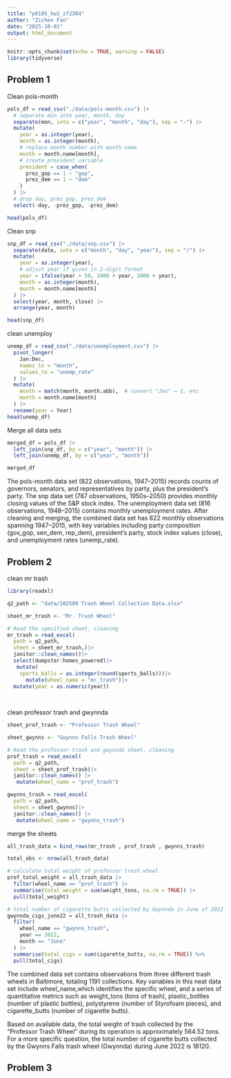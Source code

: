 ```yaml
---
title: "p8105_hw2_zf2384"
author: "Zichen Fan"
date: "2025-10-01"
output: html_document
---
```


```r
knitr::opts_chunk$set(echo = TRUE, warning = FALSE)
library(tidyverse)
```

## Problem 1
Clean pols-month
```r
pols_df = read_csv("./data/pols-month.csv") |>
  # separate mon into year, month, day
  separate(mon, into = c("year", "month", "day"), sep = "-") |>
  mutate(
    year = as.integer(year),
    month = as.integer(month),
    # replace month number with month name
    month = month.name[month],
    # create president variable
    president = case_when(
      prez_gop == 1 ~ "gop",
      prez_dem == 1 ~ "dem"
    )
  ) |>
  # drop day, prez_gop, prez_dem
  select(-day, -prez_gop, -prez_dem)

head(pols_df)

```
 
Clean snp
```r
snp_df = read_csv("./data/snp.csv") |>
  separate(date, into = c("month", "day", "year"), sep = "/") |>
  mutate(
    year = as.integer(year),
    # adjust year if given in 2-digit format
    year = ifelse(year > 50, 1900 + year, 2000 + year),
    month = as.integer(month),
    month = month.name[month]
  ) |>
  select(year, month, close) |>
  arrange(year, month)

head(snp_df)

```

clean unemploy
```r
unemp_df = read_csv("./data/unemployment.csv") |>
  pivot_longer(
    Jan:Dec,
    names_to = "month",
    values_to = "unemp_rate"
  ) |>
  mutate(
    month = match(month, month.abb),  # convert "Jan" → 1, etc
    month = month.name[month]
  ) |>
  rename(year = Year)
head(unemp_df)

```

Merge all data sets
```r
merged_df = pols_df |>
  left_join(snp_df, by = c("year", "month")) |>
  left_join(unemp_df, by = c("year", "month"))

merged_df

```

The pols-month data set (822 observations, 1947–2015) records counts of governors, senators, and representatives by party, plus the president’s party. The snp data set (787 observations, 1950s–2050) provides monthly closing values of the S&P stock index. The unemployment data set (816 observations, 1948–2015) contains monthly unemployment rates. After cleaning and merging, the combined data set has 822 monthly observations spanning 1947–2015, with key variables including party composition (gov_gop, sen_dem, rep_dem), president’s party, stock index values (close), and unemployment rates (unemp_rate).

## Problem 2

clean mr trash
```r
library(readxl)

q2_path <- "data/202509 Trash Wheel Collection Data.xlsx"

sheet_mr_trash <- "Mr. Trash Wheel"

# Read the specified sheet, cleaning
mr_trash = read_excel(
  path = q2_path,
  sheet = sheet_mr_trash,)|>
  janitor::clean_names()|>
  select(dumpster:homes_powered)|>
   mutate(
    sports_balls = as.integer(round(sports_balls)))|>
      mutate(wheel_name = "mr_trash")|>
  mutate(year = as.numeric(year))
    
                    
```

clean professor trash and gwynnda

```r
sheet_prof_trash <- "Professor Trash Wheel"

sheet_gwynns <- "Gwynns Falls Trash Wheel"

# Read the professor trash and gwynnda sheet, cleaning
prof_trash = read_excel(
  path = q2_path,
  sheet = sheet_prof_trash)|>
  janitor::clean_names() |>
   mutate(wheel_name = "prof_trash")

gwynns_trash = read_excel(
  path = q2_path,
  sheet = sheet_gwynns)|>
  janitor::clean_names() |>
   mutate(wheel_name = "gwynns_trash")

```

merge the sheets
```r
all_trash_data = bind_rows(mr_trash , prof_trash , gwynns_trash) 

total_obs <- nrow(all_trash_data)

# calculate total weight of professor trash wheel
prof_total_weight = all_trash_data |>
  filter(wheel_name == "prof_trash") |>
  summarise(total_weight = sum(weight_tons, na.rm = TRUE)) |>
  pull(total_weight)

# total number of cigarette butts collected by Gwynnda in June of 2022
gwynnda_cigs_june22 = all_trash_data |>
  filter(
    wheel_name == "gwynns_trash",
    year == 2022,
    month == "June"
  ) |>
  summarise(total_cigs = sum(cigarette_butts, na.rm = TRUE)) %>%
  pull(total_cigs)

```

  The combined data set contains observations from three different trash wheels in Baltimore, totaling 1191 collections. Key variables in this neat data set include wheel_name,which identifies the specific wheel, and a series of quantitative metrics such as weight_tons (tons of trash), plastic_bottles (number of plastic bottles), polystyrene (number of Styrofoam pieces), and cigarette_butts (number of cigarette butts). 

  Based on available data, the total weight of trash collected by the "Professor Trash Wheel" during its operation is approximately 564.52 tons. For a more specific question, the total number of cigarette butts collected by the Gwynns Falls trash wheel (Gwynnda) during June 2022 is 18120. 
  
## Problem 3









